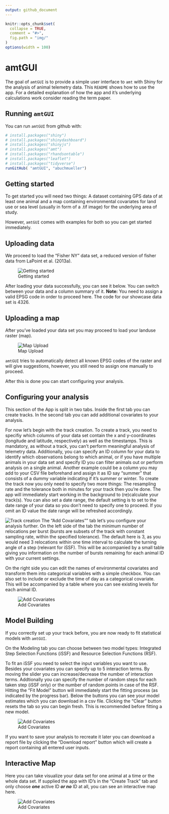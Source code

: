 ```yaml
---
output: github_document
---
```


<!-- README.md is generated from README.Rmd. Please edit that file -->

```r
knitr::opts_chunk$set(
  collapse = TRUE,
  comment = "#>",
  fig.path = "img/"
)
options(width = 100)
```

# amtGUI

The goal of `amtGUI` is to provide a simple user interface to `amt` with Shiny for the analysis of animal telemetry data. This `README` shows how to use the app. For a detailed explanation of how the app and it's underlying calculations work consider reading the term paper.

## Running `amtGUI`

You can run `amtGUI` from github with:

```r
# install.packages("shiny")
# install.packages("shinydashboard")
# install.packages("shinyjs")
# install.packages("amt")
# install.packages("rhandsontable")
# install.packages("leaflet")
# install.packages("tidyverse")
runGitHub( "amtGUI", "abuchmueller") 
```

## Getting started

To get started you will need two things: A dataset containing GPS data of at least one animal and a map containing environmental covariates for land use or sea level (usually in form of a .tif image) for the underlying area of study.

However, `amtGUI` comes with examples for both so you can get started immediately.

## Uploading data

We proceed to load the "Fisher NY" data set, a reduced version of fisher data from LaPoint et al. (2013a).

![Getting started](img/data-wide.png)

After loading your data successfully, you can see it below. You can switch between your data and a column summary of it. 
**Note:** You need to assign a valid EPSG code in order to proceed here. The code for our showcase data set is 4326.


## Uploading a map 

After you've loaded your data set you may proceed to load your landuse raster (map).

![Map Upload](img/map-wide.png)

`amtGUI` tries to automatically detect all known EPSG codes of the raster and will give suggestions, however, you still need to assign one manually to proceed.

After this is done you can start configuring your analysis.

## Configuring your analysis

This section of the App is split in two tabs. Inside the first tab you can create tracks. In the second tab you can add additional covariates to your analysis.

For now let's begin with the track creation. To create a track, you need to specifiy which columns of your data set contain the x and y-coordinates (longitude and latitude, respectively) as well as the timestamps. This is mandatory, as without a track, you can't perform meaningful analysis of telemetry data. Additionally, you can specify an ID column for your data to identify which observations belong to which animal, or if you have multiple animals in your data set and specify ID you can filter animals out or perform analysis on a single animal. Another example could be a column you may add to your CSV file beforehand and assign it as ID say "summer" that consists of a dummy variable indicating if it's summer or winter. To create the track now you only need to specify two more things: The resampling rate and the tolerance both in minutes for your track then you're done. The app will immediately start working in the background to (re)calculate your track(s). You can also set a date range, the default setting is to set to the date range of your data so you don't need to specify one to proceed. If you omit an ID value the date range will be refreshed accordingly.

![Track creation](img/track-wide.png)
The "Add Covariates"" tab let's you configure your analysis further. On the left side of the tab the minimum number of relocations per burst (bursts are subsets of the track with constant sampling rate, within the specified tolerance). The default here is 3, as you would need 3 relocations within one time interval to calculate the turning angle of a step (relevant for iSSF). This will be accompanied by a small table giving you information on the number of bursts remaining for each animal ID with your current settings.

On the right side you can edit the names of environmental covariates and transform them into categorical variables with a simple checkbox. You can also set to include or exclude the time of day as a categorical covariate. This will be accompanied by a table where you can see existing levels for each animal ID.

![Add Covariates](img/addc-wide.png)

## Model Building

If you correctly set up your track before, you are now ready to fit statistical models with `amtGUI`.

On the Modeling tab you can choose between two model types: Integrated Step Selection Functions (iSSF) and Resource Selection Functions (RSF).  

To fit an iSSF you need to select the input variables you want to use. Besides your covariates you can specify up to 5 interaction terms. By moving the slider you can increase/decrease the number of interaction terms. Addtionally you can specify the number of random steps for each taken step (iSSF only) or the number of random points in case of the RSF. Hitting the "Fit Model" button will immediately start the fitting process (as indicated by the progress bar). Below the buttons you can see your model estimates which you can download in a csv file. Clicking the "Clear" button resets the tab so you can begin fresh. This is recommended before fitting a new model. 

![Add Covariates](img/issf-wide.png)

If you want to save your analysis to recreate it later you can download a report file by clicking the "Download report" button which will create a report containing all entered user inputs.

## Interactive Map

Here you can take visualize your data set for one animal at a time or the whole data set. If supplied the app with ID's in the "Create Track" tab and only choose ***one*** active ID ***or no*** ID at all, you can see an interactive map here.

![Add Covariates](img/intmap-wide.png)

